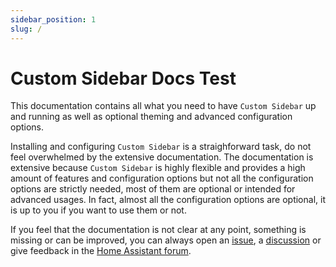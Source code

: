 ```yaml
---
sidebar_position: 1
slug: /
---
```


# Custom Sidebar Docs Test

This documentation contains all what you need to have `Custom Sidebar` up and running as well as optional theming and advanced configuration options.

Installing and configuring `Custom Sidebar` is a straighforward task, do not feel overwhelmed by the extensive documentation. The documentation is extensive because `Custom Sidebar` is highly flexible and provides a high amount of features and configuration options but not all the configuration options are strictly needed, most of them are optional or intended for advanced usages. In fact, almost all the configuration options are optional, it is up to you if you want to use them or not. 

If you feel that the documentation is not clear at any point, something is missing or can be improved, you can always open an [issue], a [discussion] or give feedback in the [Home Assistant forum].

[issue]: https://github.com/elchininet/custom-sidebar/issues
[discussion]: https://github.com/elchininet/custom-sidebar/discussions
[Home Assistant forum]: https://community.home-assistant.io/t/custom-sidebar-manage-home-assistants-sidebar-items-per-user-or-device-basis/665800
